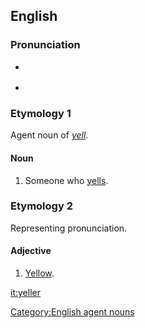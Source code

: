 ==English==

===Pronunciation===
* {{a|UK}} {{IPA|/ˈyɛlə/}}
* {{a|US}} {{IPA|/ˈyɛləɻ/}}

===Etymology 1===
Agent noun of ''[[yell]]''.

====Noun====
{{en-noun}}

# Someone who [[yells]].

===Etymology 2===
Representing pronunciation.

====Adjective====
{{en-adj}}

# {{context|colloquial|_|or|_|dialectal}} [[yellow|Yellow]].

[[Category:English agent nouns]]

[[it:yeller]]